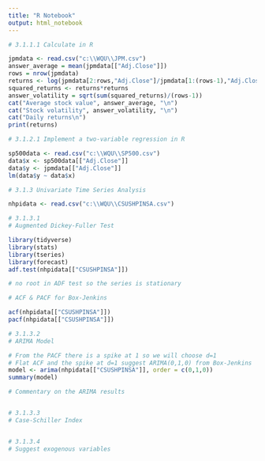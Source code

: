 ```yaml
---
title: "R Notebook"
output: html_notebook
---
```


```r

# 3.1.1.1 Calculate in R

jpmdata <- read.csv("c:\\WQU\\JPM.csv")
answer_average = mean(jpmdata[["Adj.Close"]])
rows = nrow(jpmdata)
returns <- log(jpmdata[2:rows,"Adj.Close"]/jpmdata[1:(rows-1),"Adj.Close"])
squared_returns <- returns*returns
answer_volatility = sqrt(sum(squared_returns)/(rows-1))
cat("Average stock value", answer_average, "\n")
cat("Stock volatility", answer_volatility, "\n")
cat("Daily returns\n")
print(returns)
```

```r

# 3.1.2.1 Implement a two-variable regression in R

sp500data <- read.csv("c:\\WQU\\SP500.csv")
data$x <- sp500data[["Adj.Close"]] 
data$y <- jpmdata[["Adj.Close"]]
lm(data$y ~ data$x)
```

```r

# 3.1.3 Univariate Time Series Analysis

nhpidata <- read.csv("c:\\WQU\\CSUSHPINSA.csv")

# 3.1.3.1
# Augmented Dickey-Fuller Test

library(tidyverse)
library(stats)
library(tseries)
library(forecast)
adf.test(nhpidata[["CSUSHPINSA"]])
```

```r

# no root in ADF test so the series is stationary

# ACF & PACF for Box-Jenkins

acf(nhpidata[["CSUSHPINSA"]])
pacf(nhpidata[["CSUSHPINSA"]])

```


```r

# 3.1.3.2
# ARIMA Model

# From the PACF there is a spike at 1 so we will choose d=1
# Flat ACF and the spike at d=1 suggest ARIMA(0,1,0) from Box-Jenkins
model <- arima(nhpidata[["CSUSHPINSA"]], order = c(0,1,0))
summary(model)

```

```r

# Commentary on the ARIMA results



```

```r

# 3.1.3.3
# Case-Schiller Index



```

```r

# 3.1.3.4
# Suggest exogenous variables


```


